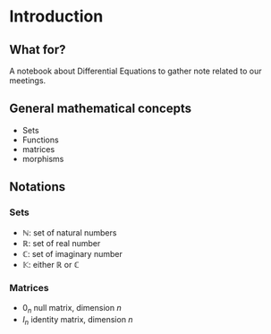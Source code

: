 # Introduction {#intro}

## What for?

A notebook about Differential Equations to gather note related to our meetings.



## General mathematical concepts

- Sets
- Functions
- matrices
- morphisms



## Notations

### Sets

- $\mathbb{N}$: set of natural numbers
- $\mathbb{R}$: set of real number
- $\mathbb{C}$: set of imaginary number
- $\mathbb{K}$: either $\mathbb{R}$ or $\mathbb{C}$

### Matrices

- $0_n$ null matrix, dimension $n$
- $I_n$ identity matrix, dimension $n$
